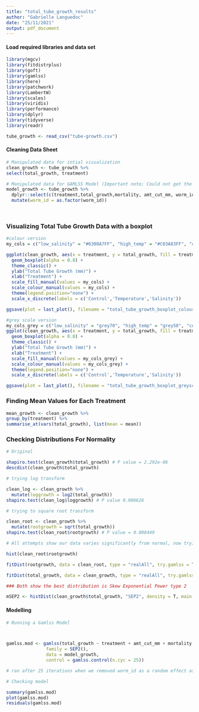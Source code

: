 ```yaml
---
title: "total_tube_growth_results"
author: "Gabrielle Languedoc"
date: "25/11/2021"
output: pdf_document
---
```


#### Load required libraries and data set

```r
library(mgcv)
library(fitdistrplus)
library(goft)
library(gamlss)
library(here)
library(patchwork)
library(LambertW)
library(scales)
library(viridis)
library(performance)
library(dplyr) 
library(tidyverse)
library(readr)

tube_growth <- read_csv("tube-growth.csv")


```

#### Cleaning Data Sheet

```r

# Manipulated data for intial visualization
clean_growth <- tube_growth %>%
select(total_growth, treatment) 

# Manipulated data for GAMLSS Model (Important note; Could not get the model to run using worm_id and string_loss as factors. This is likely because of the small sample size (N=90) creating to much noise)
model_growth <- tube_growth %>%
  dplyr::select(c(treatment,total_growth,mortality, amt_cut_mm, worm_id)) %>%
  mutate(worm_id = as.factor(worm_id))

  
```

### Visualizing Total Tube Growth Data with a boxplot
```r
#colour version
my_cols = c("low_salinity" = "#6300A7FF", "high_temp" = "#C03A83FF", "control" = "#F58C46FF")

ggplot(clean_growth, aes(x = treatment, y = total_growth, fill = treatment)) +
  geom_boxplot(alpha = 0.8) + 
  theme_classic() +
  ylab("Total Tube Growth (mm)") +
  xlab("Treatment") +
  scale_fill_manual(values = my_cols) +
  scale_colour_manual(values = my_cols) +
  theme(legend.position="none") +
  scale_x_discrete(labels = c('Control','Temperature','Salinity'))

ggsave(plot = last_plot(), filename = "total_tube_growth_boxplot_colourized.pdf")

#grey scale version
my_cols_grey = c("low_salinity" = "grey70", "high_temp" = "grey50", "control" = "grey30")
ggplot(clean_growth, aes(x = treatment, y = total_growth, fill = treatment)) +
  geom_boxplot(alpha = 0.8) + 
  theme_classic() +
  ylab("Total Tube Growth (mm)") +
  xlab("Treatment") +
  scale_fill_manual(values = my_cols_grey) +
  scale_colour_manual(values = my_cols_grey) +
  theme(legend.position="none") +
  scale_x_discrete(labels = c('Control','Temperature','Salinity'))

ggsave(plot = last_plot(), filename = "total_tube_growth_boxplot_greyscale.pdf")

```
### Finding Mean Values for Each Treatment

```r
mean_growth <- clean_growth %>%
group_by(treatment) %>%
summarise_at(vars(total_growth), list(mean = mean))
```


### Checking Distributions For Normality

```r

# Original 

shapiro.test(clean_growth$total_growth) # P value = 2.292e-06
descdist(clean_growth$total_growth)

# trying log transform

clean_log <- clean_growth %>%
  mutate(loggrowth = log2(total_growth))
shapiro.test(clean_log$loggrowth) # P value 0.006626

# trying to square root transform

clean_root <- clean_growth %>%
  mutate(rootgrowth = sqrt(total_growth))
shapiro.test(clean_root$rootgrowth) # P value = 0.008449 

# All attempts show our data varies significantly from normal, now trying fist dist function to find the best distribution.

hist(clean_root$rootgrowth)

fitDist(rootgrowth, data = clean_root, type = "realAll", try.gamlss = T)

fitDist(total_growth, data = clean_growth, type = "realAll", try.gamlss = T)

### Both show the best distribution is Skew Exponential Power type 2

mSEP2 <- histDist(clean_growth$total_growth, "SEP2", density = T, main = "Skew exp type 2")
```

#### Modelling
```r


# Running a Gamlss Model



gamlss.mod <- gamlss(total_growth ~ treatment + amt_cut_mm + mortality,
               family = SEP2(),
               data = model_growth,
               control = gamlss.control(n.cyc = 25))

# ran after 25 iterations when we removed worm_id as a random effect as per Dans advice

# Checking model 

summary(gamlss.mod)
plot(gamlss.mod)
residuals(gamlss.mod)


```

